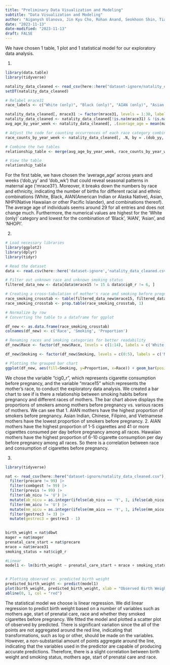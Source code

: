 ```yaml
---
title: "Preliminary Data Visualization and Modeling"
subtitle: "Data Visualization and Modeling"
author: "Aiganysh Ulanova, Jin Kyu Cho, Rohan Anand, Seokhoon Shin, Tianyu Wu"
date: "2023-11-13"
date-modified: "2023-11-13"
draft: FALSE
---
```

We have chosen 1 table, 1 plot and 1 statistical model for our exploratory data analysis.

1.

```r
library(data.table) 
library(tidyverse)

natality_data_cleaned <- read_csv(here::here("dataset-ignore/natality_data_cleaned.csv"), show_col_types = FALSE)
setDT(natality_data_cleaned) 

# Relabel mrace31 
race_labels <- c("White (only)", "Black (only)", "AIAN (only)", "Asian (only)", "NHOPI (only)", "Black and White", "Black and AIAN", "Black and Asian", "Black and NHOPI", "AIAN and White", "AIAN and Asian", "AIAN and NHOPI", "Asian and White", "Asian and NHOPI", "NHOPI and White", "Black, AIAN, and White", "Black, AIAN, and Asian", "Black, AIAN, and NHOPI", "Black, Asian, and White", "Black, Asian, and NHOPI", "Black, NHOPI, and White", "AIAN, Asian, and White", "AIAN, NHOPI, and White", "AIAN, Asian, and NHOPI", "Asian, NHOPI, and White", "Black, AIAN, Asian, and White", "Black, AIAN, Asian, and NHOPI", "Black, AIAN, NHOPI, and White", "Black, Asian, NHOPI, and White", "AIAN, Asian, NHOPI, and White") 

natality_data_cleaned[, mrace31 := factor(mrace31, levels = 1:30, labels = race_labels)] 
natality_data_cleaned <- natality_data_cleaned[!is.na(mrace31) & !is.na(mager) & !is.na(dob_yy) & !is.na(dob_wk)] 
avg_age_by_year_week <- natality_data_cleaned[, .(average_age = mean(mager, na.rm = TRUE)), by = .(dob_yy, dob_wk)] 

# Adjust the code for counting occurrences of each race category combination 
race_counts_by_year_week <- natality_data_cleaned[, .N, by = .(dob_yy, dob_wk, mrace31)]; race_counts_by_year_week <- dcast(race_counts_by_year_week, dob_yy + dob_wk ~ mrace31, value.var = "N", fill = 0) 

# Combine the two tables 
relationship_table <- merge(avg_age_by_year_week, race_counts_by_year_week, by = c("dob_yy", "dob_wk"), all = TRUE) 

# View the table 
relationship_table
```

For the first table, we have chosen the 'average_age' across years and weeks (‘dob_yy’ and 'dob_wk') that could reveal seasonal patterns in maternal age (‘mrace31’). Moreover, it breaks down the numbers by race and ethnicity, indicating the number of births for different racial and ethnic combinations (White, Black, AIAN(American Indian or Alaska Native), Asian, NHPI(Native Hawaiian or other Pacific Islander), and combinations thereof). The average age of individuals seems around 29 for all entries and does not change much. Furthermore, the numerical values are highest for the ‘White (only)’ category and lowest for the combination of ‘Black’, ‘AIAN’, ‘Asian’, and ‘NHOPI’.

2.

```r
# Load necessary libraries 
library(ggplot2) 
library(dplyr) 
library(tidyr) 

# Read the dataset 
data <- read.csv(here::here('dataset-ignore','natality_data_cleaned.csv')) 

# Filter out unknown race and unknown smoking status 
filtered_data_new <- data[data$mrace15 != 15 & data$cig0_r != 6, ] 

# Creating a cross-tabulation of mother's race and smoking before pregnancy 
race_smoking_crosstab <- table(filtered_data_new$mrace15, filtered_data_new$cig0_r) 
race_smoking_crosstab <- prop.table(race_smoking_crosstab, 1) 

# Normalize by row 
# Converting the table to a dataframe for ggplot 

df_new <- as.data.frame(race_smoking_crosstab) 
colnames(df_new) <- c('Race', 'Smoking', 'Proportion') 

# Renaming races and smoking categories for better readability 
df_new$Race <- factor(df_new$Race, levels = c(1:14), labels = c('White', 'Black', 'AIAN', 'Asian Indian', 'Chinese', 'Filipino', 'Japanese', 'Korean', 'Vietnamese', 'Other Asian',                               'Hawaiian', 'Guamanian', 'Samoan', 'Other pacific Islander')) 

df_new$Smoking <- factor(df_new$Smoking, levels = c(0:5), labels = c('Nonsmoker', '1-5 cigarettes', '6-10 cigarettes', '11-20 cigarettes', '21-40 cigarettes', '41 or more cigarettes')) 

# Plotting the grouped bar chart 
ggplot(df_new, aes(fill=Smoking, y=Proportion, x=Race)) + geom_bar(position="fill", stat="identity") +     theme(axis.text.x = element_text(angle = 45, hjust = 1)) + labs(x = "Mother’s Race", y = "Proportion of Mothers", fill = "Cigarettes Before Pregnancy", title = "Cigarette Consumption Before Pregnancy by Mother’s Race")
```

We chose the variable "cig0_r", which represents cigarette consumption before pregnancy, and the variable "mrace15" which represents the mother's race, to conduct the exploratory data analysis. We created a bar chart to see if is there a relationship between smoking habits before pregnancy and different races of mothers. The bar chart above displays the proportions of smokers among mothers before pregnancy vs. various races of mothers. We can see that 1. AIAN mothers have the highest proportion of smokers before pregnancy. Asian Indian, Chinese, Filipino, and Vietnamese mothers have the lowest proportion of smokers before pregnancy. 2. AIAN mothers have the highest proportion of 1-5 cigarettes and 41 or more cigarettes consumed per day before pregnancy among all races. Hawaiian mothers have the highest proportion of 6-10 cigarette consumption per day before pregnancy among all races. So there is a correlation between race and consumption of cigarettes before pregnancy.

3.
```r
library(tidyverse)

nat <- read_csv(here::here("dataset-ignore/natality_data_cleaned.csv"), show_col_types = FALSE) |>
  filter(precare != 99) |>
  filter(combgest != 99) |>
  filter(previs != 99) |> 
  filter(ab_nicu != 'U') |>
  mutate(ab_nicu = as.integer(ifelse(ab_nicu == 'Y', 1, ifelse(ab_nicu == 'N', 0, ab_nicu)))) |>
  filter(mm_aicu != 'U') |>
  mutate(mm_aicu = as.integer(ifelse(mm_aicu == 'Y', 1, ifelse(mm_aicu == 'N', 0, mm_aicu)))) |>
  filter(gestrec3 != 3) |>
  mutate(gestrec3 = gestrec3 - 1)
  

birth_weight = nat$dbwt
mager = nat$mager
prenatal_care_start = nat$precare
mrace = nat$mrace31
smoking_status = nat$cig0_r

#Linear
model1 <- lm(birth_weight ~ prenatal_care_start + mrace + smoking_status, data = nat)


# Plotting observed vs. predicted birth weight
predicted_birth_weight <- predict(model1)
plot(birth_weight, predicted_birth_weight, xlab = "Observed Birth Weight", ylab = "Predicted Birth Weight", main = "Observed vs Predicted Birth Weight")
abline(0, 1, col = "red")
```
The statistical model we choose is linear regression. We did linear regression to predict birth weight based on a number of variables such as mothers age, start of prenatal care, race and whether they smoked cigarettes before pregnancy. We fitted the model and plotted a scatter plot of observed by predicted. There is significant variation since the all of the points are not aggregated around the red line, indicating that transformations, such as log or other, should be made on the variables. However, a non-substantial amount of points aggregate around the line, indicating that the variables used in the predictor are capable of producing accurate predictions. Therefore, there is a slight correlation between birth weight and smoking status, mothers age, start of prenatal care and race. 